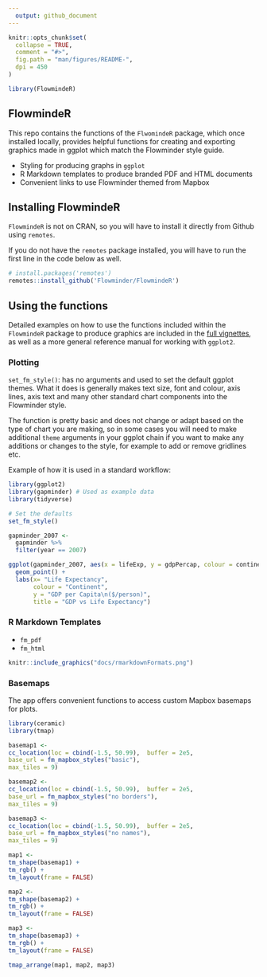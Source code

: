 ```yaml
---
  output: github_document
---
```


<!-- README.md is generated from README.Rmd. Please edit that file -->

```r
knitr::opts_chunk$set(
  collapse = TRUE,
  comment = "#>",
  fig.path = "man/figures/README-",
  dpi = 450
)

library(FlowmindeR)
```

## FlowmindeR 

This repo contains the functions of the `FlwomindeR` package, which once installed locally, provides helpful functions for creating and exporting  graphics made in ggplot which match the Flowminder style guide.

- Styling for producing graphs in `ggplot`
- R Markdown templates to produce branded PDF and HTML documents
- Convenient links to use Flowminder themed from Mapbox

## Installing FlowmindeR

`FlowmindeR` is not on CRAN, so you will have to install it directly from Github using `remotes`. 

If you do not have the `remotes` package installed, you will have to run the first line in the code below as well. 

```r
# install.packages('remotes')
remotes::install_github('Flowminder/FlowmindeR')
```

## Using the functions

Detailed examples on how to use the functions included within the `FlowmindeR` package to produce graphics are included in the [full vignettes](vignette/graphics.html), as well as a more general reference manual for working with `ggplot2`.

### Plotting

`set_fm_style()`: has no arguments and used to set the default ggplot themes. What it does is generally makes text size, font and colour, axis lines, axis text and many other standard chart components into the Flowminder style. 

The function is pretty basic and does not change or adapt based on the type of chart you are making, so in some cases you will need to make additional `theme` arguments in your ggplot chain if you want to make any additions or changes to the style, for example to add or remove gridlines etc.

Example of how it is used in a standard workflow:

```r
library(ggplot2)
library(gapminder) # Used as example data
library(tidyverse)

# Set the defaults
set_fm_style()

gapminder_2007 <- 
  gapminder %>%
  filter(year == 2007)

ggplot(gapminder_2007, aes(x = lifeExp, y = gdpPercap, colour = continent)) +
  geom_point() +
  labs(x= "Life Expectancy", 
       colour = "Continent",
       y = "GDP per Capita\n($/person)",
       title = "GDP vs Life Expectancy")
```

### R Markdown Templates

- `fm_pdf`
- `fm_html`

```r
knitr::include_graphics("docs/rmarkdownFormats.png")
```

### Basemaps 

The app offers convenient functions to access custom Mapbox basemaps for plots.

```r
library(ceramic)
library(tmap)

basemap1 <- 
cc_location(loc = cbind(-1.5, 50.99),  buffer = 2e5,
base_url = fm_mapbox_styles("basic"),
max_tiles = 9)

basemap2 <- 
cc_location(loc = cbind(-1.5, 50.99),  buffer = 2e5,
base_url = fm_mapbox_styles("no borders"),
max_tiles = 9)

basemap3 <- 
cc_location(loc = cbind(-1.5, 50.99),  buffer = 2e5,
base_url = fm_mapbox_styles("no names"),
max_tiles = 9)

```


```r

map1 <- 
tm_shape(basemap1) +
tm_rgb() +
tm_layout(frame = FALSE)

map2 <- 
tm_shape(basemap2) +
tm_rgb() +
tm_layout(frame = FALSE)

map3 <- 
tm_shape(basemap3) +
tm_rgb() +
tm_layout(frame = FALSE)

tmap_arrange(map1, map2, map3)
```


